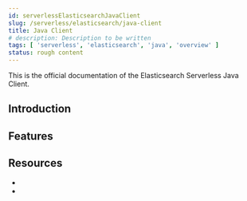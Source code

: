 ```yaml
---
id: serverlessElasticsearchJavaClient
slug: /serverless/elasticsearch/java-client
title: Java Client
# description: Description to be written
tags: [ 'serverless', 'elasticsearch', 'java', 'overview' ]
status: rough content
---
```



<RoughContent />

This is the official documentation of the Elasticsearch Serverless Java Client.

## Introduction


## Features


## Resources

* <DocLink id="serverlessElasticsearchJavaGettingStarted" />
* <DocLink id="serverlessElasticsearchJavaApisReferences" />
